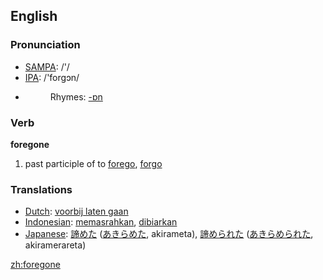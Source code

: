 ==English==

=== Pronunciation ===
*[[w:SAMPA|SAMPA]]: /'/
*[[w:IPA|IPA]]: /'forgɔn/
*{{audio|en-us-foregone.ogg|Audio (US)}}
*:Rhymes: [[Rhymes:English:-ɒn|-ɒn]]

=== Verb ===

'''foregone'''

# past participle of to [[forego]], [[forgo]]

=== Translations ===
*[[Dutch]]: [[voorbij laten gaan]]
*[[Indonesian]]: [[pasrah|memasrahkan]], [[biar|dibiarkan]]
*[[Japanese]]: [[諦めた]] ([[あきらめた]], akirameta), [[諦められた]] ([[あきらめられた]], akiramerareta)

[[zh:foregone]]
